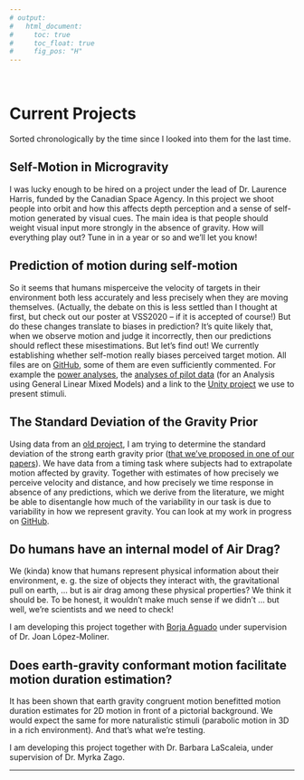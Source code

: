 ---
# output:
#   html_document:
#     toc: true
#     toc_float: true
#     fig_pos: "H"
---

<br>

# Current Projects
Sorted chronologically by the time since I looked into them for the last time.
<br>

## Self-Motion in Microgravity

I was lucky enough to be hired on a project under the lead of Dr. Laurence Harris, funded by the Canadian Space Agency. In this project we shoot people into orbit and how this affects depth perception and a sense of self-motion generated by visual cues. The main idea is that people should weight visual input more strongly in the absence of gravity. How will everything play out? Tune in in a year or so and we'll let you know!

## Prediction of motion during self-motion

So it seems that humans misperceive the velocity of targets in their environment both less accurately and less precisely when they are moving themselves. (Actually, the debate on this is less settled than I thought at first, but check out our poster at VSS2020 – if it is accepted of course!) But do these changes translate to biases in prediction? It's quite likely that, when we observe motion and judge it incorrectly, then our predictions should reflect these misestimations. But let's find out! 
We currently establishing whether self-motion really biases perceived target motion. All files are on [GitHub](https://github.com/b-jorges/Motion-Perception-during-Self-Motion), some of them are even sufficiently commented. For example the [power analyses](https://github.com/b-jorges/Motion-Perception-during-Self-Motion/blob/master/PowerAnalysisMotionEstimation.R), the [analyses of pilot data](https://github.com/b-jorges/Motion-Perception-during-Self-Motion/blob/master/AnalysisPilotData.R) (for an Analysis using General Linear Mixed Models) and a link to the [Unity project](https://github.com/b-jorges/Motion-Perception-during-Self-Motion/blob/master/Download%20of%20Unity%20Project%20(Stimulus%20Presentation).txt) we use to present stimuli.

## The Standard Deviation of the Gravity Prior

Using data from an [old project](https://www.biorxiv.org/content/10.1101/547497v2), I am trying to determine the standard deviation of the strong earth gravity prior ([that we've proposed in one of our papers](https://www.frontiersin.org/articles/10.3389/fnhum.2017.00203/full)). We have data from a timing task where subjects had to extrapolate motion affected by gravity. Together with estimates of how precisely we perceive velocity and distance, and how precisely we time response in absence of any predictions, which we derive from the literature, we might be able to disentangle how much of the variability in our task is due to variability in how we represent gravity. You can look at my work in progress on [GitHub](https://github.com/b-jorges/SD-of-Gravity-Prior).

## Do humans have an internal model of Air Drag?

We (kinda) know that humans represent physical information about their environment, e. g. the size of objects they interact with, the gravitational pull on earth, … but is air drag among these physical properties? We think it should be. To be honest, it wouldn’t make much sense if we didn’t … but well, we’re scientists and we need to check!

I am developing this project together with [Borja Aguado](https://osf.io/tj628/) under supervision of Dr. Joan López-Moliner.


## Does earth-gravity conformant motion facilitate motion duration estimation?

It has been shown that earth gravity congruent motion benefitted motion duration estimates for 2D motion in front of a pictorial background. We would expect the same for more naturalistic stimuli (parabolic motion in 3D in a rich environment). And that’s what we’re testing.

I am developing this project together with Dr. Barbara LaScaleia, under supervision of Dr. Myrka Zago.

---